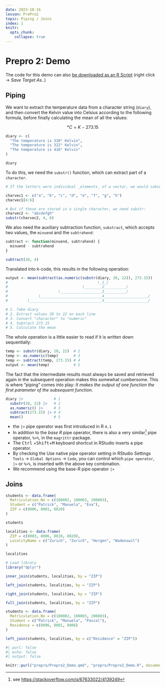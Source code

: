 ```yaml
---
date: 2023-10-16
lesson: PrePro2
topic: Piping / Joins
index: 1
knitr:
  opts_chunk:
    collapse: true
---
```


# Prepro 2: Demo

The code for this demo can also [be downloaded as an R Script](Prepro2_Demo.R) (right click → *Save Target As..*)

## Piping

We want to extract the temperature data from a character string (`diary`), and then convert the Kelvin value into Celsius according to the following formula, before finally calculating the mean of all the values:

$$°C = K - 273.15$$

```r
diary <- c(
  "The temperature is 310° Kelvin",
  "The temperature is 322° Kelvin",
  "The temperature is 410° Kelvin"
)

diary
```

To do this, we need the `substr()` function, which can extract part of a `character`.

```r
# If the letters were individual _elements_ of a vector, we would subset them like this:

charvec1 <- c("a", "b", "c", "d", "e", "f", "g", "h")
charvec1[4:6]

# But if these are stored in a single character, we need substr:
charvec2 <- "abcdefgh"
substr(charvec2, 4, 6)
```

We also need the auxiliary subtraction function, `substract`, which accepts two values, the `minuend` and the `subtrahend`:

```r
subtract <- function(minuend, subtrahend) {
  minuend - subtrahend
}

subtract(10, 4)
```

Translated into `R`-code, this results in the following operation:

```r
output <- mean(subtract(as.numeric(substr(diary, 20, 22)), 273.15))
#                                         \_1_/
#                                  \________2__________/
#                       \___________________3__________/
#              \____________________________4____________________/
#         \_________________________________5____________________/

# 1. Take diary
# 2. Extract values 20 to 22 on each line
# 3. Convert "character" to "numeric"
# 4. Subtract 273.15
# 5. Calculate the mean
```

The whole operation is a little easier to read if it is written down sequentially:

```r
temp <- substr(diary, 20, 22)  # 2
temp <- as.numeric(temp)       # 3
temp <- subtract(temp, 273.15) # 4
output <- mean(temp)           # 5
```

The fact that the intermediate results must always be saved and retrieved again in the subsequent operation makes this somewhat cumbersome. This is where "piping" comes into play: *It makes the output of one function the first parameter of the subsequent function.*

```r
diary |>              # 1
  substr(20, 22) |>   # 2
  as.numeric() |>     # 3
  subtract(273.15) |> # 4
  mean()              # 5
```

:::{.callout-important}
- the `|>` pipe operator was first introduced in R `4.1`
- In addition to the *base R* pipe operator, there is also a very similar[^pipe] pipe operator, `%>%`, in the `magrittr` package.
- The <kbd>Ctrl</kbd> +<kbd>Shift</kbd>+<kbd>M</kbd> keyboard shortcut in RStudio inserts a pipe operator.
- By checking the Use native pipe operator setting in RStudio Settings `Tools` → `Global Options` → `Code`, you can control which `pipe operator`, `|>` or `%>%`, is inserted with the above key combination.
- We recommend using the base-R pipe operator `|>`
:::

[^pipe]: see <https://stackoverflow.com/q/67633022/4139249>

## Joins

```r
students <- data.frame(
  Matriculation_No = c(100002, 100003, 200003),
  Student = c("Patrick", "Manuela", "Eva"),
  ZIP = c(8006, 8001, 8820)
)

students

localities <- data.frame(
  ZIP = c(8003, 8006, 8810, 8820),
  LocalityName = c("Zurich", "Zurich", "Horgen", "Wadenswil")
)

localities
```

```r
# Load library
library("dplyr")

inner_join(students, localities, by = "ZIP")

left_join(students, localities, by = "ZIP")

right_join(students, localities, by = "ZIP")

full_join(students, localities, by = "ZIP")
```

```r
students <- data.frame(
  Matriculation_No = c(100002, 100003, 200003),
  Student = c("Patrick", "Manuela", "Pascal"),
  Residence = c(8006, 8001, 8006)
)

left_join(students, localities, by = c("Residence" = "ZIP"))
```

```r
#| purl: false
#| echo: false
#| output: false

knitr::purl("prepro/Prepro2_Demo.qmd", "prepro/Prepro2_Demo.R", documentation = 0)
```
